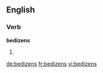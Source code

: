 ==English==

===Verb===
'''bedizens'''

# {{third-person singular of|bedizen}}

[[de:bedizens]]
[[fr:bedizens]]
[[vi:bedizens]]